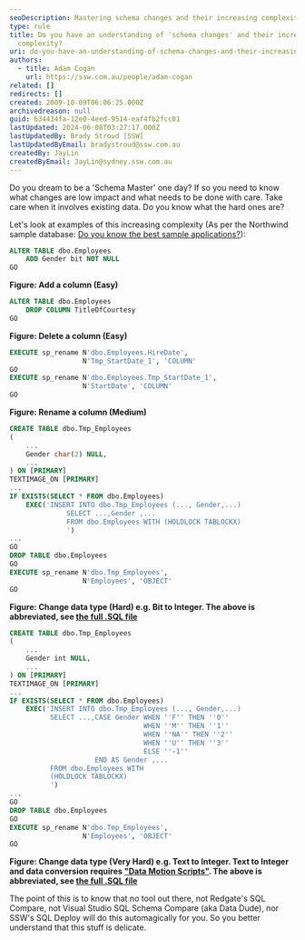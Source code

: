 ```yaml
---
seoDescription: Mastering schema changes and their increasing complexity requires understanding low-impact alterations and high-risk operations involving existing data.
type: rule
title: Do you have an understanding of 'schema changes' and their increasing
  complexity?
uri: do-you-have-an-understanding-of-schema-changes-and-their-increasing-complexity
authors:
  - title: Adam Cogan
    url: https://ssw.com.au/people/adam-cogan
related: []
redirects: []
created: 2009-10-09T06:06:25.000Z
archivedreason: null
guid: 634434fa-12e0-4eed-9514-eaf4fb2fcc01
lastUpdated: 2024-06-08T03:27:17.000Z
lastUpdatedBy: Brady Stroud [SSW]
lastUpdatedByEmail: bradystroud@ssw.com.au
createdBy: JayLin
createdByEmail: JayLin@sydney.ssw.com.au
---
```


Do you dream to be a 'Schema Master' one day? If so you need to know what changes are low impact and what needs to be done with care. Take care when it involves existing data. Do you know what the hard ones are?

Let's look at examples of this increasing complexity (As per the Northwind sample database: [Do you know the best sample applications?](/the-best-sample-applications)):
```sql
ALTER TABLE dbo.Employees
    ADD Gender bit NOT NULL
GO
```

**Figure: Add a column (Easy)**

```sql
ALTER TABLE dbo.Employees
    DROP COLUMN TitleOfCourtesy
GO
```

**Figure: Delete a column (Easy)**

```sql
EXECUTE sp_rename N'dbo.Employees.HireDate',
                  N'Tmp_StartDate_1', 'COLUMN'
GO
EXECUTE sp_rename N'dbo.Employees.Tmp_StartDate_1',
                  N'StartDate', 'COLUMN'
GO
```

**Figure: Rename a column (Medium)**

```sql
CREATE TABLE dbo.Tmp_Employees
(
    ...
    Gender char(2) NULL,
    ...
) ON [PRIMARY]
TEXTIMAGE_ON [PRIMARY]
...
IF EXISTS(SELECT * FROM dbo.Employees)
    EXEC('INSERT INTO dbo.Tmp_Employees (..., Gender,...)
              SELECT ...,Gender ,...
              FROM dbo.Employees WITH (HOLDLOCK TABLOCKX)
              ')
...
GO
DROP TABLE dbo.Employees
GO
EXECUTE sp_rename N'dbo.Tmp_Employees',
                  N'Employees', 'OBJECT'
GO
```

**Figure: Change data type (Hard) e.g. Bit to Integer. The above is abbreviated, see [the full .SQL file](https://github.com/SSWConsulting/SSW.Rules.Content/raw/main/rules/do-you-have-an-understanding-of-schema-changes-and-their-increasing-complexity/EmployeesBitToInt.sql)**

```sql
CREATE TABLE dbo.Tmp_Employees
(
    ...
    Gender int NULL,
    ...
) ON [PRIMARY]
TEXTIMAGE_ON [PRIMARY]
...
IF EXISTS(SELECT * FROM dbo.Employees)
    EXEC('INSERT INTO dbo.Tmp_Employees (..., Gender,...)
          SELECT ...,CASE Gender WHEN ''F'' THEN ''0''
                                 WHEN ''M'' THEN ''1''
                                 WHEN ''NA'' THEN ''2''
                                 WHEN ''U'' THEN ''3''
                                 ELSE ''-1''
                     END AS Gender ,...
          FROM dbo.Employees WITH
          (HOLDLOCK TABLOCKX)
          ')
...
GO
DROP TABLE dbo.Employees
GO
EXECUTE sp_rename N'dbo.Tmp_Employees',
                  N'Employees', 'OBJECT'
GO
```

**Figure: Change data type (Very Hard) e.g. Text to Integer. Text to Integer and data conversion requires ["Data Motion Scripts"](/do-you-understand-a-data-type-change-data-motion-scripts). The above is abbreviated, see [the full .SQL file](https://github.com/SSWConsulting/SSW.Rules.Content/raw/main/rules/do-you-have-an-understanding-of-schema-changes-and-their-increasing-complexity/EmployeesCharToInt.sql)**

The point of this is to know that no tool out there, not Redgate's SQL Compare, not Visual Studio SQL Schema Compare (aka Data Dude), nor SSW's SQL Deploy will do this automagically for you. So you better understand that this stuff is delicate.
